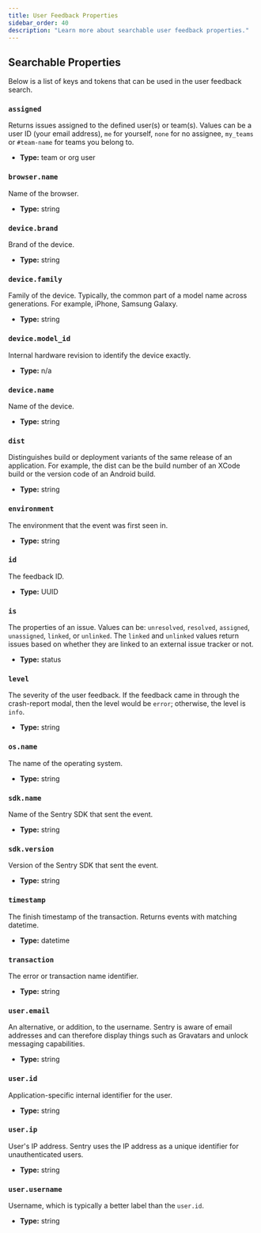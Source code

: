 ```yaml
---
title: User Feedback Properties
sidebar_order: 40
description: "Learn more about searchable user feedback properties."
---
```


<Include name="searchable-properties/intro-for-user-feedback.mdx" />

## Searchable Properties

Below is a list of keys and tokens that can be used in the user feedback search.

<DefinitionList>

### `assigned`

Returns issues assigned to the defined user(s) or team(s). Values can be a user ID (your email address), `me` for yourself, `none` for no assignee, `my_teams` or `#team-name` for teams you belong to.

- **Type:** team or org user

### `browser.name`

Name of the browser.

- **Type:** string

### `device.brand`

Brand of the device.

- **Type:** string

### `device.family`

Family of the device. Typically, the common part of a model name across generations. For example, iPhone, Samsung Galaxy.

- **Type:** string

### `device.model_id`

Internal hardware revision to identify the device exactly.

- **Type:** n/a

### `device.name`

Name of the device.

- **Type:** string

### `dist`

Distinguishes build or deployment variants of the same release of an application. For example, the dist can be the build number of an XCode build or the version code of an Android build.

- **Type:** string

### `environment`

The environment that the event was first seen in.

- **Type:** string

### `id`

The feedback ID.

- **Type:** UUID

### `is`

The properties of an issue. Values can be: `unresolved`, `resolved`, `assigned`, `unassigned`, `linked`, or `unlinked`. The `linked` and `unlinked` values return issues based on whether they are linked to an external issue tracker or not.

- **Type:** status

### `level`

The severity of the user feedback. If the feedback came in through the crash-report modal, then the level would be `error`; otherwise, the level is `info`.

- **Type:** string

### `os.name`

The name of the operating system.

- **Type:** string

### `sdk.name`

Name of the Sentry SDK that sent the event.

- **Type:** string

### `sdk.version`

Version of the Sentry SDK that sent the event.

- **Type:** string

### `timestamp`

The finish timestamp of the transaction. Returns events with matching datetime.

- **Type:** datetime

### `transaction`

The error or transaction name identifier.

- **Type:** string

### `user.email`

An alternative, or addition, to the username. Sentry is aware of email addresses and can therefore display things such as Gravatars and unlock messaging capabilities.

- **Type:** string

### `user.id`

Application-specific internal identifier for the user.

- **Type:** string

### `user.ip`

User's IP address. Sentry uses the IP address as a unique identifier for unauthenticated users.

- **Type:** string

### `user.username`

Username, which is typically a better label than the `user.id`.

- **Type:** string

</DefinitionList>
